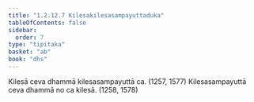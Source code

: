 ```yaml
---
title: "1.2.12.7 Kilesakilesasampayuttaduka"
tableOfContents: false
sidebar:
  order: 7
type: "tipitaka"
basket: "ab"
book: "dhs"
---
```



<DynamicBreadcrumb />

<Division number="103" book="dhs" bookNo="29" page="13">

<Paragraph number="240" book="dhs">
Kilesā ceva dhammā kilesasampayuttā ca. (<Emphasis>1257, 1577</Emphasis>)
</Paragraph>

<Paragraph number="241" book="dhs">
Kilesasampayuttā ceva dhammā no ca kilesā. (<Emphasis>1258, 1578</Emphasis>)
</Paragraph>
</Division>